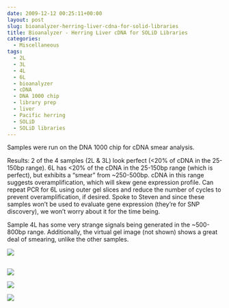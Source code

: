 ```yaml
---
date: 2009-12-12 00:25:11+00:00
layout: post
slug: bioanalyzer-herring-liver-cdna-for-solid-libraries
title: Bioanalyzer - Herring Liver cDNA for SOLiD Libraries
categories:
  - Miscellaneous
tags:
  - 2L
  - 3L
  - 4L
  - 6L
  - bioanalyzer
  - cDNA
  - DNA 1000 chip
  - library prep
  - liver
  - Pacific herring
  - SOLiD
  - SOLiD libraries
---
```


Samples were run on the DNA 1000 chip for cDNA smear analysis.

Results: 2 of the 4 samples (2L & 3L) look perfect (<20% of cDNA in the 25-150bp range). 6L has <20% of the cDNA in the 25-150bp range (which is perfect), but exhibits a "smear" from ~250-500bp. cDNA in this range suggests overamplification, which will skew gene expression profile. Can repeat PCR for 6L using outer gel slices and reduce the number of cycles to prevent overamplification, if desired. Spoke to Steven and since these samples won't be used to evaluate gene expression (they're for SNP discovery), we won't worry about it for the time being.

Sample 4L has some very strange signals being generated in the ~500-800bp range. Additionally, the virtual gel image (not shown) shows a great deal of smearing, unlike the other samples.

![](https://eagle.fish.washington.edu/Arabidopsis/20091211%20Analysis%202L.jpg)



## 





## 



![](https://eagle.fish.washington.edu/Arabidopsis/20091211%20Analysis%203L.jpg)

![](https://eagle.fish.washington.edu/Arabidopsis/20091211%20Analysis%204L.jpg)

![](https://eagle.fish.washington.edu/Arabidopsis/20091211%20Analysis%206L.jpg)
